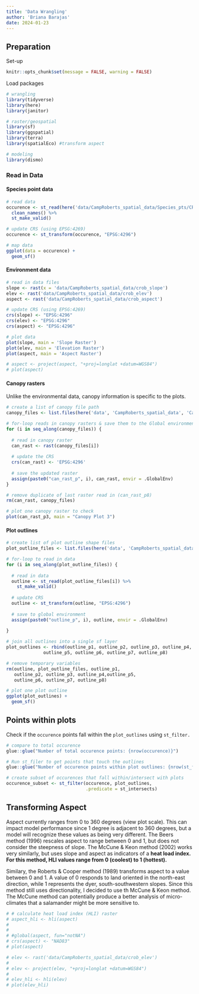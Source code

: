 ```yaml
---
title: 'Data Wrangling'
author: 'Briana Barajas'
date: 2024-01-23
---
```


## Preparation

Set-up

```r
knitr::opts_chunk$set(message = FALSE, warning = FALSE)
```

Load packages

```r
# wrangling
library(tidyverse)
library(here)
library(janitor)

# raster/geospatial
library(sf)
library(ggspatial)
library(terra)
library(spatialEco) #transform aspect

# modeling
library(dismo)
```

### Read in Data

#### Species point data

```r
# read data
occurence <- st_read(here('data/CampRoberts_spatial_data/Species_pts/CR_BASP_obs_11Jul22.shp')) %>% 
  clean_names() %>% 
  st_make_valid()

# update CRS (using EPSG:4269)
occurence <- st_transform(occurence, "EPSG:4296")
```

```r

# map data
ggplot(data = occurence) +
  geom_sf()
```

#### Environment data

```r
# read in data files
slope <- rast(x = 'data/CampRoberts_spatial_data/crob_slope')
elev <- rast('data/CampRoberts_spatial_data/crob_elev')
aspect <- rast('data/CampRoberts_spatial_data/crob_aspect')

# update CRS (using EPSG:4269)
crs(slope) <- "EPSG:4296"
crs(elev) <- "EPSG:4296"
crs(aspect) <- "EPSG:4296"

# plot data
plot(slope, main = 'Slope Raster')
plot(elev, main = 'Elevation Raster')
plot(aspect, main = 'Aspect Raster')
```

```r
# aspect <- project(aspect, "+proj=longlat +datum=WGS84")
# plot(aspect)
```

#### Canopy rasters

Unlike the environmental data, canopy information is specific to the plots.

```r
# create a list of canopy file path
canopy_files <- list.files(here('data', 'CampRoberts_spatial_data', 'Canopy_raster'), pattern = 'can*', full.names = TRUE)

# for-loop reads in canopy rasters & save them to the Global environment
for (i in seq_along(canopy_files)) {
  
  # read in canopy raster
  can_rast <- rast(canopy_files[i])
  
  # update the CRS
  crs(can_rast) <- 'EPSG:4296'
  
  # save the updated raster
  assign(paste0("can_rast_p", i), can_rast, envir = .GlobalEnv)
}

# remove duplicate of last raster read in (can_rast_p8)
rm(can_rast, canopy_files)

# plot one canopy raster to check
plot(can_rast_p3, main = "Canopy Plot 3")
```

#### Plot outlines

```r
# create list of plot outline shape files
plot_outline_files <- list.files(here('data', 'CampRoberts_spatial_data', 'plot_outlines'), pattern = "\\.shp$", full.names = TRUE)

# for-loop to read in data
for (i in seq_along(plot_outline_files)) {
  
  # read in data
  outline <- st_read(plot_outline_files[i]) %>% 
    st_make_valid()
  
  # update CRS
  outline <- st_transform(outline, "EPSG:4296")
  
  # save to global environment
  assign(paste0("outline_p", i), outline, envir = .GlobalEnv)
  
}

# join all outlines into a single sf layer
plot_outlines <- rbind(outline_p1, outline_p2, outline_p3, outline_p4,
              outline_p5, outline_p6, outline_p7, outline_p8)

# remove temporary variables
rm(outline, plot_outline_files, outline_p1, 
   outline_p2, outline_p3, outline_p4,outline_p5, 
   outline_p6, outline_p7, outline_p8)
```

```r
# plot one plot outline
ggplot(plot_outlines) +
  geom_sf()
```

## Points within plots

Check if the `occurence` points fall within the `plot_outlines` using `st_filter.`

```r
# compare to total occurence
glue::glue("Number of total occurence points: {nrow(occurence)}")

# Run st_filer to get points that touch the outlines
glue::glue("Number of occurence points within plot outlines: {nrow(st_filter(occurence, plot_outlines, .predicate = st_intersects))}")

# create subset of occurences that fall within/intersect with plots
occurence_subset <- st_filter(occurence, plot_outlines,
                              .predicate = st_intersects)
```

## Transforming Aspect

Aspect currently ranges from 0 to 360 degrees (view plot scale). This can impact model performance since 1 degree is adjacent to 360 degrees, but a model will recognize these values as being very different. The Beers method (1996) rescales aspect to range between 0 and 1, but does not consider the steepness of slope. The McCune & Keon method (2002) works very similarly, but uses slope and aspect as indicators of a **heat load index. For this method, HLI values range from 0 (coolest) to 1 (hottest).**

Similary, the Roberts & Cooper method (1989) transforms aspect to a value between 0 and 1. A value of 0 responds to land oriented in the north-east direction, while 1 represents the dyer, south-southwestern slopes. Since this method still uses directionality, I decided to use th McCune & Keon method. The McCune method can potentially produce a better analysis of micro-climates that a salamander might be more sensitive to.

```r


# # calculate heat load index (HLI) raster
# aspect_hli <- hli(aspect)
# 
# 
# #global(aspect, fun="notNA")
# crs(aspect) <- "NAD83"
# plot(aspect)
```

```r

# elev <- rast('data/CampRoberts_spatial_data/crob_elev')
# 
# elev <- project(elev, "+proj=longlat +datum=WGS84")
# 
# elev_hli <- hli(elev)
# plot(elev_hli)
```
